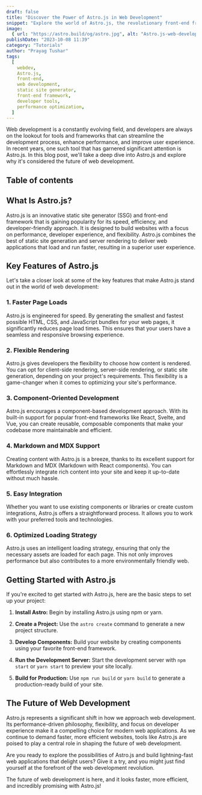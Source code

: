 ```yaml
---
draft: false
title: "Discover the Power of Astro.js in Web Development"
snippet: "Explore the world of Astro.js, the revolutionary front-end framework. Learn how Astro.js enhances web development with its speed, flexibility, and performance-driven approach. Dive into the future of web development with this comprehensive guide."
image:
  { url: "https://astro.build/og/astro.jpg", alt: "Astro.js-web-development" }
publishDate: "2023-10-08 11:39"
category: "Tutorials"
author: "Prayag Tushar"
tags:
  [
    webdev,
    Astro.js,
    front-end,
    web development,
    static site generator,
    front-end framework,
    developer tools,
    performance optimization,
  ]
---
```


Web development is a constantly evolving field, and developers are always on the lookout for tools and frameworks that can streamline the development process, enhance performance, and improve user experience. In recent years, one such tool that has garnered significant attention is Astro.js. In this blog post, we'll take a deep dive into Astro.js and explore why it's considered the future of web development.

## Table of contents

## What Is Astro.js?

Astro.js is an innovative static site generator (SSG) and front-end framework that is gaining popularity for its speed, efficiency, and developer-friendly approach. It is designed to build websites with a focus on performance, developer experience, and flexibility. Astro.js combines the best of static site generation and server rendering to deliver web applications that load and run faster, resulting in a superior user experience.

## Key Features of Astro.js

Let's take a closer look at some of the key features that make Astro.js stand out in the world of web development:

### 1. Faster Page Loads

Astro.js is engineered for speed. By generating the smallest and fastest possible HTML, CSS, and JavaScript bundles for your web pages, it significantly reduces page load times. This ensures that your users have a seamless and responsive browsing experience.

### 2. Flexible Rendering

Astro.js gives developers the flexibility to choose how content is rendered. You can opt for client-side rendering, server-side rendering, or static site generation, depending on your project's requirements. This flexibility is a game-changer when it comes to optimizing your site's performance.

### 3. Component-Oriented Development

Astro.js encourages a component-based development approach. With its built-in support for popular front-end frameworks like React, Svelte, and Vue, you can create reusable, composable components that make your codebase more maintainable and efficient.

### 4. Markdown and MDX Support

Creating content with Astro.js is a breeze, thanks to its excellent support for Markdown and MDX (Markdown with React components). You can effortlessly integrate rich content into your site and keep it up-to-date without much hassle.

### 5. Easy Integration

Whether you want to use existing components or libraries or create custom integrations, Astro.js offers a straightforward process. It allows you to work with your preferred tools and technologies.

### 6. Optimized Loading Strategy

Astro.js uses an intelligent loading strategy, ensuring that only the necessary assets are loaded for each page. This not only improves performance but also contributes to a more environmentally friendly web.

## Getting Started with Astro.js

If you're excited to get started with Astro.js, here are the basic steps to set up your project:

1. **Install Astro:** Begin by installing Astro.js using npm or yarn.

2. **Create a Project:** Use the `astro create` command to generate a new project structure.

3. **Develop Components:** Build your website by creating components using your favorite front-end framework.

4. **Run the Development Server:** Start the development server with `npm start` or `yarn start` to preview your site locally.

5. **Build for Production:** Use `npm run build` or `yarn build` to generate a production-ready build of your site.

## The Future of Web Development

Astro.js represents a significant shift in how we approach web development. Its performance-driven philosophy, flexibility, and focus on developer experience make it a compelling choice for modern web applications. As we continue to demand faster, more efficient websites, tools like Astro.js are poised to play a central role in shaping the future of web development.

Are you ready to explore the possibilities of Astro.js and build lightning-fast web applications that delight users? Give it a try, and you might just find yourself at the forefront of the web development revolution.

The future of web development is here, and it looks faster, more efficient, and incredibly promising with Astro.js!
